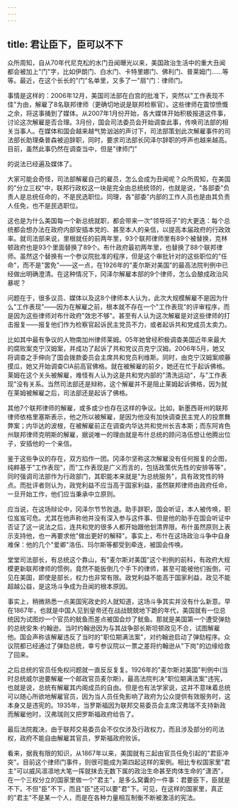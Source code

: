 ```yaml
---
---
---
```

title: 君让臣下，臣可以不下
---



众所周知，自从70年代尼克松的水门丑闻曝光以来，美国政治生活中的重大丑闻都会被加上"门"字，比如伊朗门、白水门、卡特里娜门、佛利门、普莱姆门……等等。最近，在这个长长的"门"名单里，又多了一"扇"门：律师门。

事情是这样的：2006年12月，美国司法部在白宫的批准下，突然以"工作表现不佳"为由，解雇了8名联邦律师（更确切地说是联邦检察官）。这些律师在震惊愤慨之余，将这事捅到了媒体。从2007年1月份开始，各大媒体开始积极报道这件事，讨论这次解雇是否合理。3月份，国会司法委员会开始调查此事，传唤司法部的相关当事人。在媒体和国会越来越气势汹汹的声讨下，司法部策划此次解雇事件的司法部长助理桑普森被迫辞职，同时，要求司法部长冈泽尔辞职的呼声也越来越高。目前，虽然此事仍然在调查当中，但是"律师门"

的说法已经遍及媒体了。

大家可能会奇怪，司法部解雇自己的雇员，怎么会成为丑闻呢？众所周知，在美国的"分立三权"中，联邦行政权这一块是完全由总统统领的，也就是说，"各部委"负责人是总统任命的，不是民选职位。同理，各"部委"内部的工作人员也是由其负责人任免，也不是民选职位。

这也是为什么美国每一个新总统就职，都会带来一次"领导班子"的大更迭：每个总统都会想办法在政府内部安插本党的、甚至本人的亲信，以提高本届政府的行政效率。就司法部来说，里根就任的前两年里，93个联邦律师里有89个被替换，克林顿政府也是93个里面替换了89个。布什政府最初两年里，也替换了88个联邦律师。虽然这个替换有一个参议院批准的程序，但是这个审批针对的这些职位的"任命"，而不是"罢免"――这一点，在1926年的"麦尔斯对美国"的最高法院判例中已经做出明确澄清。在这种情况下，冈泽尔解雇本部的9个律师，怎么会酿成政治风暴呢？

问题在于，很多议员、媒体以及这8个律师本人认为，此次大规模解雇不是因为什么"工作表现"――因为在解雇之前，根本就不存在一个"工作表现"的评审程序，而是因为这些律师对布什政府"效忠不够"。甚至有人认为这次解雇是对这些律师的打击报复――报复他们作为检察官起诉民主党员不力，或者起诉共和党成员太卖力。

比如其中最有争议的人物南加州律师莱姆。05年她曾经积极调查美国近年来最大的腐败案克宁汉姆案，并成功了起诉了共和党议员克宁汉姆。2006年5月，她又将调查之手伸向了国会拨款委员会主席共和党员利维斯。同时，由克宁汉姆案顺藤摸瓜，她又开始调查CIA前高官佛格。就在被解雇的前夕，她还在忙于起诉佛格。莱姆在这个关头被解雇，难怪有人认为这是共和党内部的"清洗运动"，与"工作表现"没有关系。当然司法部还是辩称，这个解雇并不是阻止莱姆起诉佛格，因为就在莱姆被解雇之后，司法部还是起诉了佛格。

其他7个联邦律师的解雇，或多或少也存在这样的争议。比如，新墨西哥州的联邦律师依格里塞斯表示，他之所以被解雇，是因为他没有加快调查民主党人的投票舞弊案；内华达的波根，在被解雇前正在调查内华达共和党州长吉本斯；而东阿肯色州联邦律师克明斯的解雇，据说唯一的理由就是布什总统的顾问洛伍想让他腾出位子，安插他的一个亲信。

鉴于这些争议的存在，双方掐作一团。冈泽尔坚称这次解雇没有任何报复的企图，纯粹基于"工作表现"，而"工作表现是广义而言的，包括政策优先性的安排等等"，同时强调司法部作为行政部门，其职能本来就是"为总统服务"，具有政党性的特点。而批评者则认为，政党利益不应当高于国家利益，虽然联邦律师由政府任命，一旦开始工作，他们应当秉承中立原则。

应当说，在这场辩论中，冈泽尔节节败退。助手辞职，国会听证，本人被传唤，职位岌岌可危。尤其在他声称他并没有深入参与这件事、但是他的助手在国会听证中否证了这一说法之后，连共和党的很多人都开始跟他划清界限。布什虽然原则上表示支持他，也一再要求他"做出更好的解释"。事实上，布什在这场政治斗争中自身难保：他的几个"爱卿"洛伍、玛尔斯等都受到牵连，被国会传唤。

堂堂司法部长，有总统这个靠山，有"麦尔斯对美国"这个判例的前科，有政府大规模更新联邦律师的惯例，竟然不能扳倒几个手下的律师，甚至可能被他们扳倒，可见在美国，即使是部长，权力也非常有限。政党利益不能高于国家利益，政见不能超越公益，是这场斗争成为丑闻的根本原因。

事实上，稍微熟悉一点美国宪政史的人就知道，这场斗争其实并没有什么新意。早在1867年，也就是中国人见到皇帝还在战战兢兢地下跪的年代，美国就有一位总统因为试图炒一个官员的鱿鱼而差点被国会炒了鱿鱼。那就是美国第一个遭受弹劾的总统安朱·约翰逊。当时约翰逊因为与其战争部长斯坦顿政见不合，试图解雇他。国会声称该解雇违反了当时的"职位期满法案"，对约翰逊启动了弹劾程序。众议院都已经通过了弹劾总统，幸亏参议院以一票之差将约翰逊从"下岗"的边缘给救了回来。

之后总统的官员任免权问题就一直反反复复。1926年的"麦尔斯对美国"判例中(当时总统威尔逊要解雇一个邮政官员麦尔斯)，最高法院判决"职位期满法案"违宪，也就是说，总统有解雇其内阁成员的自由。但是也有法学家说，这并不意味着总统可以随心所欲地解雇官员，因为当人员任免影响了政府为公众提供有效服务时，这本身又是违宪的。1935年，当罗斯福因为联邦交易委员会主席汉弗瑞不支持新政而解雇他时，汉弗瑞则又把罗斯福政府给告了。

最后法院裁决，由于联邦交易委员会不仅仅涉及行政权力，而且涉及部分的司法权，政府不能自由解雇其官员，罗斯福政府败诉。

看来，据我有限的知识，从1867年以来，美国就有三起由官员任免引起的"君臣冲突"。目前这个律师门事件，则很可能成为第四起这样的案例。相比专权国家里"君主"可以威风凛凛地大笔一挥就抹去无数下属的政治生命甚至肉体生命的"潇洒"，在一个三权分立的国家里做一个"君主"，是多么窝囊的一件事：君要臣下，臣就是不下。不但"臣"不下，而且"臣"还可以要"君"下。可见，在这样的国家里，真正的"君主"不是某一个人，而是在各种力量相互制衡不断被激活的宪法。